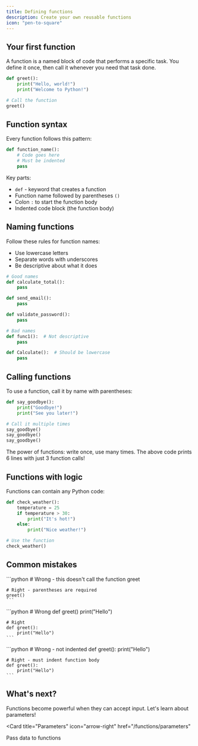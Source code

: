 ```yaml
---
title: Defining functions
description: Create your own reusable functions
icon: "pen-to-square"
---
```


## Your first function

A function is a named block of code that performs a specific task. You define it once, then call it whenever you need that task done.

```python
def greet():
    print("Hello, world!")
    print("Welcome to Python!")

# Call the function
greet()
```

## Function syntax

Every function follows this pattern:

```python
def function_name():
    # Code goes here
    # Must be indented
    pass
```

Key parts:
- `def` - keyword that creates a function
- Function name followed by parentheses `()`
- Colon `:` to start the function body
- Indented code block (the function body)

## Naming functions

Follow these rules for function names:
- Use lowercase letters
- Separate words with underscores
- Be descriptive about what it does

```python
# Good names
def calculate_total():
    pass

def send_email():
    pass

def validate_password():
    pass

# Bad names
def func1():  # Not descriptive
    pass

def Calculate():  # Should be lowercase
    pass
```

## Calling functions

To use a function, call it by name with parentheses:

```python
def say_goodbye():
    print("Goodbye!")
    print("See you later!")

# Call it multiple times
say_goodbye()
say_goodbye()
say_goodbye()
```

<Tip>
  The power of functions: write once, use many times. The above code prints 6 lines with just 3 function calls!
</Tip>

## Functions with logic

Functions can contain any Python code:

```python
def check_weather():
    temperature = 25
    if temperature > 30:
        print("It's hot!")
    else:
        print("Nice weather!")

# Use the function
check_weather()
```

## Common mistakes

<AccordionGroup>
  <Accordion title="Forgetting parentheses when calling">
    ```python
    # Wrong - this doesn't call the function
    greet
    
    # Right - parentheses are required
    greet()
    ```
  </Accordion>

  <Accordion title="Forgetting the colon">
    ```python
    # Wrong
    def greet()
        print("Hello")
    
    # Right
    def greet():
        print("Hello")
    ```
  </Accordion>

  <Accordion title="Bad indentation">
    ```python
    # Wrong - not indented
    def greet():
    print("Hello")
    
    # Right - must indent function body
    def greet():
        print("Hello")
    ```
  </Accordion>
</AccordionGroup>

## What's next?

Functions become powerful when they can accept input. Let's learn about parameters!

<Card
  title="Parameters"
  icon="arrow-right"
  href="/functions/parameters"
>
  Pass data to functions
</Card>